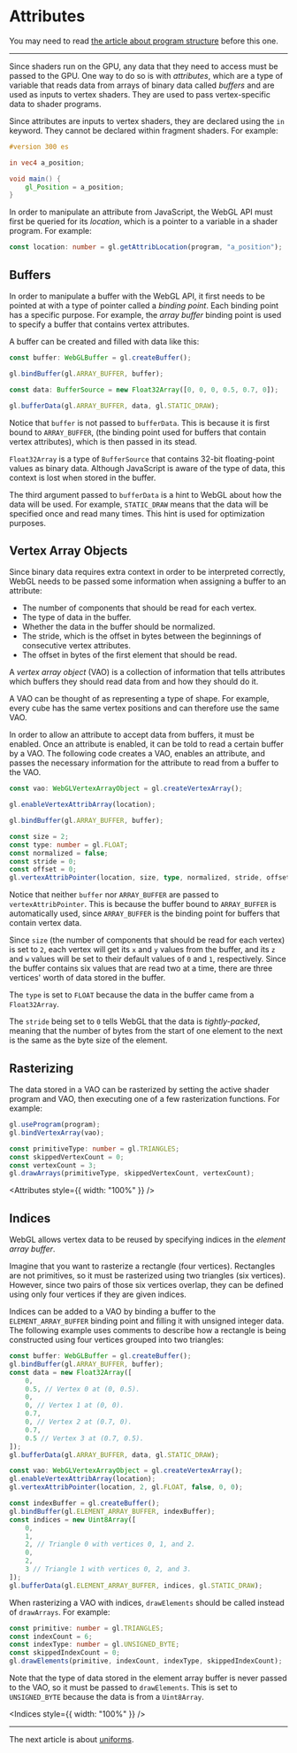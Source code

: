 # Attributes

You may need to read [the article about program structure](/a/webgl/program-structure) before this one.

---

Since shaders run on the GPU, any data that they need to access must be passed to the GPU. One way
to do so is with _attributes_, which are a type of variable that reads data from arrays of binary
data called _buffers_ and are used as inputs to vertex shaders. They are used to pass vertex-specific
data to shader programs.

Since attributes are inputs to vertex shaders, they are declared using the `in` keyword. They cannot
be declared within fragment shaders. For example:

```glsl
#version 300 es

in vec4 a_position;

void main() {
	gl_Position = a_position;
}
```

In order to manipulate an attribute from JavaScript, the WebGL API must first be queried for its
_location_, which is a pointer to a variable in a shader program. For example:

```ts
const location: number = gl.getAttribLocation(program, "a_position");
```

## Buffers

In order to manipulate a buffer with the WebGL API, it first needs to be pointed at with a type of
pointer called a _binding point_. Each binding point has a specific purpose. For example, the _array
buffer_ binding point is used to specify a buffer that contains vertex attributes.

A buffer can be created and filled with data like this:

```ts
const buffer: WebGLBuffer = gl.createBuffer();

gl.bindBuffer(gl.ARRAY_BUFFER, buffer);

const data: BufferSource = new Float32Array([0, 0, 0, 0.5, 0.7, 0]);

gl.bufferData(gl.ARRAY_BUFFER, data, gl.STATIC_DRAW);
```

Notice that `buffer` is not passed to `bufferData`. This is because it is first bound to `ARRAY_BUFFER`,
(the binding point used for buffers that contain vertex attributes), which is then passed in its stead.

`Float32Array` is a type of `BufferSource` that contains 32-bit floating-point values as binary data.
Although JavaScript is aware of the type of data, this context is lost when stored in the buffer.

The third argument passed to `bufferData` is a hint to WebGL about how the data will be used. For example,
`STATIC_DRAW` means that the data will be specified once and read many times. This hint is used for
optimization purposes.

## Vertex Array Objects

Since binary data requires extra context in order to be interpreted correctly, WebGL needs to be
passed some information when assigning a buffer to an attribute:

- The number of components that should be read for each vertex.
- The type of data in the buffer.
- Whether the data in the buffer should be normalized.
- The stride, which is the offset in bytes between the beginnings of consecutive vertex attributes.
- The offset in bytes of the first element that should be read.

A _vertex array object_ (VAO) is a collection of information that tells attributes which buffers they
should read data from and how they should do it.

A VAO can be thought of as representing a type of shape. For example, every cube has the same vertex
positions and can therefore use the same VAO.

In order to allow an attribute to accept data from buffers, it must be enabled. Once an attribute
is enabled, it can be told to read a certain buffer by a VAO. The following code creates a VAO, enables
an attribute, and passes the necessary information for the attribute to read from a buffer to the VAO.

```ts
const vao: WebGLVertexArrayObject = gl.createVertexArray();

gl.enableVertexAttribArray(location);

gl.bindBuffer(gl.ARRAY_BUFFER, buffer);

const size = 2;
const type: number = gl.FLOAT;
const normalized = false;
const stride = 0;
const offset = 0;
gl.vertexAttribPointer(location, size, type, normalized, stride, offset);
```

Notice that neither `buffer` nor `ARRAY_BUFFER` are passed to `vertexAttribPointer`. This is because
the buffer bound to `ARRAY_BUFFER` is automatically used, since `ARRAY_BUFFER` is the binding point
for buffers that contain vertex data.

Since `size` (the number of components that should be read for each vertex) is set to `2`, each vertex
will get its `x` and `y` values from the buffer, and its `z` and `w` values will be set to their default
values of `0` and `1`, respectively. Since the buffer contains six values that are read two at a time,
there are three vertices' worth of data stored in the buffer.

The `type` is set to `FLOAT` because the data in the buffer came from a `Float32Array`.

The `stride` being set to `0` tells WebGL that the data is _tightly-packed_, meaning that the number
of bytes from the start of one element to the next is the same as the byte size of the element.

## Rasterizing

The data stored in a VAO can be rasterized by setting the active shader program and VAO, then executing
one of a few rasterization functions. For example:

```ts
gl.useProgram(program);
gl.bindVertexArray(vao);

const primitiveType: number = gl.TRIANGLES;
const skippedVertexCount = 0;
const vertexCount = 3;
gl.drawArrays(primitiveType, skippedVertexCount, vertexCount);
```


<Attributes style={{ width: "100%" }} />

## Indices

WebGL allows vertex data to be reused by specifying indices in the _element array buffer_.

Imagine that you want to rasterize a rectangle (four vertices). Rectangles are not primitives, so
it must be rasterized using two triangles (six vertices). However, since two pairs of those six
vertices overlap, they can be defined using only four vertices if they are given indices.

Indices can be added to a VAO by binding a buffer to the `ELEMENT_ARRAY_BUFFER` binding point and
filling it with unsigned integer data. The following example uses comments to describe how a
rectangle is being constructed using four vertices grouped into two triangles:

```ts
const buffer: WebGLBuffer = gl.createBuffer();
gl.bindBuffer(gl.ARRAY_BUFFER, buffer);
const data = new Float32Array([
	0,
	0.5, // Vertex 0 at (0, 0.5).
	0,
	0, // Vertex 1 at (0, 0).
	0.7,
	0, // Vertex 2 at (0.7, 0).
	0.7,
	0.5 // Vertex 3 at (0.7, 0.5).
]);
gl.bufferData(gl.ARRAY_BUFFER, data, gl.STATIC_DRAW);

const vao: WebGLVertexArrayObject = gl.createVertexArray();
gl.enableVertexAttribArray(location);
gl.vertexAttribPointer(location, 2, gl.FLOAT, false, 0, 0);

const indexBuffer = gl.createBuffer();
gl.bindBuffer(gl.ELEMENT_ARRAY_BUFFER, indexBuffer);
const indices = new Uint8Array([
	0,
	1,
	2, // Triangle 0 with vertices 0, 1, and 2.
	0,
	2,
	3 // Triangle 1 with vertices 0, 2, and 3.
]);
gl.bufferData(gl.ELEMENT_ARRAY_BUFFER, indices, gl.STATIC_DRAW);
```

When rasterizing a VAO with indices, `drawElements` should be called instead of `drawArrays`. For example:

```ts
const primitive: number = gl.TRIANGLES;
const indexCount = 6;
const indexType: number = gl.UNSIGNED_BYTE;
const skippedIndexCount = 0;
gl.drawElements(primitive, indexCount, indexType, skippedIndexCount);
```

Note that the type of data stored in the element array buffer is never passed to the VAO, so it must
be passed to `drawElements`. This is set to `UNSIGNED_BYTE` because the data is from a `Uint8Array`.


<Indices style={{ width: "100%" }} />

---

The next article is about [uniforms](/a/webgl/uniforms).
